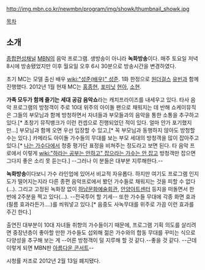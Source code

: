 http://img.mbn.co.kr/newmbn/program/img/showk/thumbnail_showk.jpg

[[목차]]

== 소개 ==
[[종합편성채널]] [[MBN]]의 음악 프로그램. 생방송이 아니라 '''녹화방송'''이다. 매주 토요일 저녁 8시에 방송됐었지만 이후 월요일 오후 6시 30분으로 방송시간을 변경하였다.

초기 MC는 모델 출신 배우 [[wiki:"성준(배우)" 성준]]. 1화 한정으로 [[원더걸스]] [[유빈]]과 함께 진행했다. 2012년 1월 현재 MC는 [[홍종현]], [[포미닛]] [[현아]], [[소현]].

'''가족 모두가 함께 즐기는 세대 공감 음악쇼'''라는 캐치프라이즈를 내세우고 있다. 타사 음악 프로그램의 방청객이 주로 10대 위주의 아이돌 팬으로 채워지는 데 반해 쇼케이뮤직은 그들의 부모님과 함께 방청하면서 자녀들과 부모들과의 음악을 통한 소통을 추구하고 있다.[* 초창기 뮤직뱅크가 이런 컨셉으로 진행되었던 적이 있다. 얼마 안가 포기했지만...] 부모님과 함께 오면 우선 입장할 수 있고,[* 꼭 부모님과 동행하지 않아도 방청할 수는 있다.] 카메라도 아이돌 가수들의 무대를 보는 부모 세대의 방청객을 많이 잡아주고 있다.[* [[나는 가수다]]에서 청중 평가단 표정을 비쳐주는 정도라고 보면 된다. 타 음악 프로에서 이렇게 [[wiki:"하라는 공부는 안하고" 잡으라는 가수는 안 잡고]] 방청객만 잡으면 그다지 좋은 소리 못 듣는다.] --그러나 이 분들은 대부분 지루해한다.--

'''녹화방송'''이다보니 가수 라인업에 있어서 비교적 자유롭다. 하지만 여기도 프로그램 인지도가 떨어지는지라 다른 종편 음악프로에서 봤던 가수들로 채워지는 것을 피할 수 없다(...). 그리고 고정된 녹화장 없이 [[하남]]문화예술회관, [[안양]]아트센터 등지을 떠돌면서 한 번에 2주분을 찍고 있다(...). --전국투어 할 기세-- 또한 가수들 무대에 각종 화면 효과(필름 효과라든가....)를 씌워넣고 있다.[* 음중도 사녹무대를 위주로 가끔 이런 효과를 주긴 한다.]

출연진 대부분이 10대 자녀들 취향의 가수들이기 때문에, 프로그램 기획 의도를 살리려면 중장년층이 좋아할 만한 가수들도 섭외해 젊은 가수와의 합동 무대를 꾸미는 식으로 다양성을 추구해 보는 게 --어른 방청객이 덜 지루해 할 것 같다.--좋을 것 같다. --근데 이렇게 되면 MBN판 [[아름다운 콘서트]]--

시청률 저조로 2012년 2월 13일 폐지됐다.
